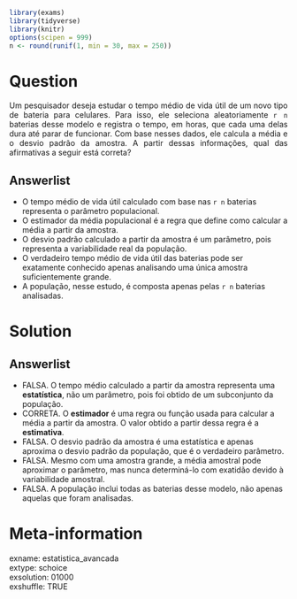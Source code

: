 ```r
library(exams)
library(tidyverse)
library(knitr)
options(scipen = 999)
n <- round(runif(1, min = 30, max = 250))

```

Question
========

<p style="text-align: justify;">
Um pesquisador deseja estudar o tempo médio de vida útil de um novo tipo de bateria para celulares. Para isso, ele seleciona aleatoriamente `r n` baterias desse modelo e registra o tempo, em horas, que cada uma delas dura até parar de funcionar. Com base nesses dados, ele calcula a média e o desvio padrão da amostra. A partir dessas informações, qual das afirmativas a seguir está correta?
</p>

Answerlist
----------

* O tempo médio de vida útil calculado com base nas `r n` baterias representa o parâmetro populacional.
* O estimador da média populacional é a regra que define como calcular a média a partir da amostra.
* O desvio padrão calculado a partir da amostra é um parâmetro, pois representa a variabilidade real da população.
* O verdadeiro tempo médio de vida útil das baterias pode ser exatamente conhecido apenas analisando uma única amostra suficientemente grande.
* A população, nesse estudo, é composta apenas pelas `r n` baterias analisadas.

Solution
========

Answerlist
----------

* FALSA. O tempo médio calculado a partir da amostra representa uma **estatística**, não um parâmetro, pois foi obtido de um subconjunto da população.
* CORRETA. O **estimador** é uma regra ou função usada para calcular a média a partir da amostra. O valor obtido a partir dessa regra é a **estimativa**.
* FALSA. O desvio padrão da amostra é uma estatística e apenas aproxima o desvio padrão da população, que é o verdadeiro parâmetro.
* FALSA. Mesmo com uma amostra grande, a média amostral pode aproximar o parâmetro, mas nunca determiná-lo com exatidão devido à variabilidade amostral.
* FALSA. A população inclui todas as baterias desse modelo, não apenas aquelas que foram analisadas.

Meta-information
================

exname: estatistica_avancada  
extype: schoice  
exsolution: 01000  
exshuffle: TRUE  
